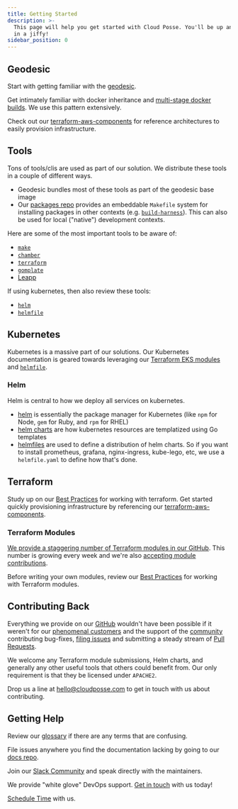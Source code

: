 ```yaml
---
title: Getting Started
description: >-
  This page will help you get started with Cloud Posse. You'll be up and running
  in a jiffy!
sidebar_position: 0
---
```


## Geodesic

Start with getting familiar with the [geodesic](/learn/toolchain/#geodesic).

Get intimately familiar with docker inheritance and [multi-stage docker builds](/best-practices/docker#multi-stage-builds). We use this pattern extensively.

Check out our [terraform-aws-components](https://github.com/cloudposse/terraform-aws-components) for reference architectures to easily provision infrastructure.

## Tools

Tons of tools/clis are used as part of our solution. We distribute these tools in a couple of different ways.

* Geodesic bundles most of these tools as part of the geodesic base image
* Our [packages repo](/learn/toolchain/#packages) provides an embeddable `Makefile` system for installing packages in other contexts (e.g. [`build-harness`](/reference/legacy/tools#build-harness)). This can also be used for local ("native") development contexts.

Here are some of the most important tools to be aware of:

- [`make`](/learn/toolchain/#make)
- [`chamber`](/learn/toolchain/#chamber)
- [`terraform`](/learn/toolchain/#terraform)
- [`gomplate`](/learn/toolchain/#gomplate)
- [Leapp](/learn/toolchain/#leapp)

If using kubernetes, then also review these tools:

- [`helm`](/learn/toolchain/#helm)
- [`helmfile`](/learn/toolchain/#helmfile)

## Kubernetes

Kubernetes is a massive part of our solutions. Our Kubernetes documentation is geared towards leveraging our [Terraform EKS modules](https://github.com/cloudposse?q=terraform-aws-eks) and [`helmfile`](/learn/toolchain/#helmfile).

### Helm

Helm is central to how we deploy all services on kubernetes.

* [helm](/learn/toolchain/#helm) is essentially the package manager for Kubernetes (like `npm` for Node, `gem` for Ruby, and `rpm` for RHEL)
* [helm charts](https://helm.sh/docs/topics/charts/) are how kubernetes resources are templatized using Go templates
* [helmfiles](/learn/toolchain/#helmfile) are used to define a distribution of helm charts. So if you want to install prometheus, grafana, nginx-ingress, kube-lego, etc, we use a `helmfile.yaml` to define how that's done.

## Terraform

Study up on our [Best Practices](/best-practices/terraform) for working with terraform. Get started quickly provisioning infrastructure by referencing our [terraform-aws-components](https://github.com/cloudposse/terraform-aws-components).

### Terraform Modules

[We provide a staggering number of Terraform modules in our GitHub](https://github.com/cloudposse?q=&type=&language=hcl). This number is growing every week and we're also [accepting module contributions](/community/contribute/our-github#contributing).

Before writing your own modules, review our [Best Practices](/best-practices/terraform) for working with Terraform modules.

## Contributing Back

Everything we provide on our [GitHub](https://github.com/cloudposse/) wouldn't have been possible if it weren't for our [phenomenal customers](https://cloudposse.com/) and the support of the [community](https://cloudposse.com/slack/) contributing bug-fixes, [filing issues](https://github.com/search?q=org%3Acloudposse+type%3Aissue) and submitting a steady stream of [Pull Requests](https://github.com/search?q=org%3Acloudposse+type%3Apr).

We welcome any Terraform module submissions, Helm charts, and generally any other useful tools that others could benefit from. Our only requirement is that they be licensed under `APACHE2`.

Drop us a line at [hello@cloudposse.com](mailto:hello@cloudposse.com) to get in touch with us about contributing.

## Getting Help

Review our [glossary](/reference/glossary/) if there are any terms that are confusing.

File issues anywhere you find the documentation lacking by going to our [docs repo](https://github.com/cloudposse/docs).

Join our [Slack Community](https://cloudposse.com/slack/) and speak directly with the maintainers.

We provide "white glove" DevOps support. [Get in touch](/community/contact-us) with us today!

[Schedule Time](https://calendly.com/cloudposse/) with us.
